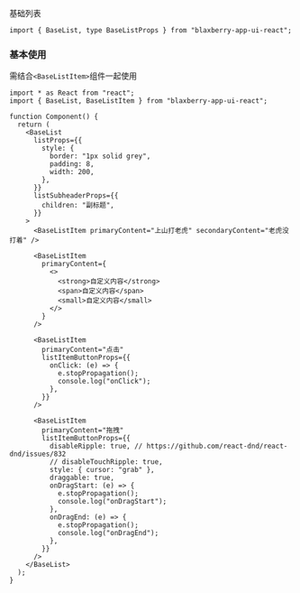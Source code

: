 
<Meta of={Stories} />

<Title>\<BaseList></Title>

<Subtitle>基础列表</Subtitle>

```tsx
import { BaseList, type BaseListProps } from "blaxberry-app-ui-react";
```

### 基本使用

需结合`<BaseListItem>`组件一起使用

<Story of={Stories.ExampleBase} />

```tsx
import * as React from "react";
import { BaseList, BaseListItem } from "blaxberry-app-ui-react";

function Component() {
  return (
    <BaseList
      listProps={{
        style: {
          border: "1px solid grey",
          padding: 8,
          width: 200,
        },
      }}
      listSubheaderProps={{
        children: "副标题",
      }}
    >
      <BaseListItem primaryContent="上山打老虎" secondaryContent="老虎没打着" />

      <BaseListItem
        primaryContent={
          <>
            <strong>自定义内容</strong>
            <span>自定义内容</span>
            <small>自定义内容</small>
          </>
        }
      />

      <BaseListItem
        primaryContent="点击"
        listItemButtonProps={{
          onClick: (e) => {
            e.stopPropagation();
            console.log("onClick");
          },
        }}
      />

      <BaseListItem
        primaryContent="拖拽"
        listItemButtonProps={{
          disableRipple: true, // https://github.com/react-dnd/react-dnd/issues/832
          // disableTouchRipple: true,
          style: { cursor: "grab" },
          draggable: true,
          onDragStart: (e) => {
            e.stopPropagation();
            console.log("onDragStart");
          },
          onDragEnd: (e) => {
            e.stopPropagation();
            console.log("onDragEnd");
          },
        }}
      />
    </BaseList>
  );
}
```
